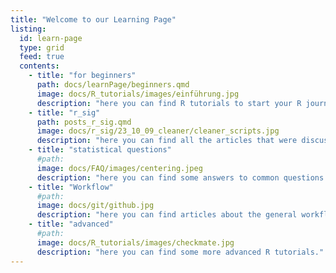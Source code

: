```yaml
---
title: "Welcome to our Learning Page"
listing:
  id: learn-page
  type: grid
  feed: true
  contents:
    - title: "for beginners"
      path: docs/learnPage/beginners.qmd
      image: docs/R_tutorials/images/einführung.jpg
      description: "here you can find R tutorials to start your R journey."
    - title: "r_sig"
      path: posts_r_sig.qmd
      image: docs/r_sig/23_10_09_cleaner/cleaner_scripts.jpg
      description: "here you can find all the articles that were discussed in R-SIG."
    - title: "statistical questions"
      #path:
      image: docs/FAQ/images/centering.jpeg
      description: "here you can find some answers to common questions about statistics or our r-packages." 
    - title: "Workflow"
      #path:
      image: docs/git/github.jpg
      description: "here you can find articles about the general workflow when working with RStudio or Github."
    - title: "advanced"
      #path:
      image: docs/R_tutorials/images/checkmate.jpg
      description: "here you can find some more advanced R tutorials."
---
```


::: {learn-page}
:::
